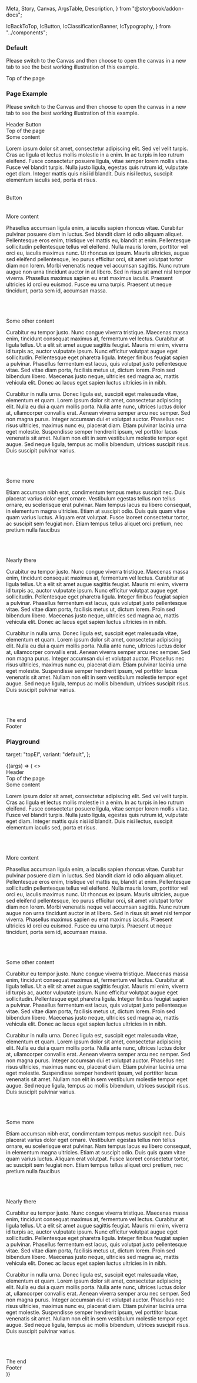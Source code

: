   Meta,
  Story,
  Canvas,
  ArgsTable,
  Description,
} from "@storybook/addon-docs";

  IcBackToTop,
  IcButton,
  IcClassificationBanner,
  IcTypography,
} from "../components";

<Description markdown={readme} />

<Meta title="Back to top" component={IcBackToTop} />

### Default

Please switch to the Canvas and then choose to open the canvas in a new tab to see the best working illustration of this example.

<Canvas>
  <Story name="Default">
    <div id="topEl" style={{ marginTop: "-20px" }}>
      <IcTypography variant="h2">Top of the page</IcTypography>
    </div>
    <div style={{ height: "1200px" }}></div>
    <IcBackToTop target="topEl" />
  </Story>
</Canvas>

### Page Example

Please switch to the Canvas and then choose to open the canvas in a new tab to see the best working illustration of this example.

<Canvas>
  <Story name="Page Example">
    <div
      id="header"
      style={{
        width: "100%",
        height: "100px",
        backgroundColor: "#23508e",
        color: "var(--ic-architectural-white)",
      }}
    >
      <IcTypography variant="h1">Header</IcTypography>
      <IcButton variant="secondary" appearance="light">Button</IcButton>
    </div>
    <div id="topPageEl">
      <IcTypography variant="h2">Top of the page</IcTypography>
    </div>
    <IcTypography variant="h3">Some content</IcTypography>
    <p>
      Lorem ipsum dolor sit amet, consectetur adipiscing elit. Sed vel velit
      turpis. Cras ac ligula et lectus mollis molestie in a enim. In ac turpis
      in leo rutrum eleifend. Fusce consectetur posuere ligula, vitae semper
      lorem mollis vitae. Fusce vel blandit turpis. Nulla justo ligula, egestas
      quis rutrum id, vulputate eget diam. Integer mattis quis nisi id blandit.
      Duis nisi lectus, suscipit elementum iaculis sed, porta et risus.
    </p>
    <br />
    <IcButton>Button</IcButton>
    <br />
    <br />
    <br />
    <IcTypography variant="h3">More content</IcTypography>
    <p>
      Phasellus accumsan ligula enim, a iaculis sapien rhoncus vitae. Curabitur
      pulvinar posuere diam in luctus. Sed blandit diam id odio aliquam aliquet.
      Pellentesque eros enim, tristique vel mattis eu, blandit at enim.
      Pellentesque sollicitudin pellentesque tellus vel eleifend. Nulla mauris
      lorem, porttitor vel orci eu, iaculis maximus nunc. Ut rhoncus ex ipsum.
      Mauris ultricies, augue sed eleifend pellentesque, leo purus efficitur
      orci, sit amet volutpat tortor diam non lorem. Morbi venenatis neque vel
      accumsan sagittis. Nunc rutrum augue non urna tincidunt auctor in at
      libero. Sed in risus sit amet nisl tempor viverra. Phasellus maximus
      sapien eu erat maximus iaculis. Praesent ultricies id orci eu euismod.
      Fusce eu urna turpis. Praesent ut neque tincidunt, porta sem id, accumsan
      massa.
    </p>
    <br />
    <br />
    <br />
    <IcTypography variant="h3">Some other content</IcTypography>
    <p>
      Curabitur eu tempor justo. Nunc congue viverra tristique. Maecenas massa
      enim, tincidunt consequat maximus at, fermentum vel lectus. Curabitur at
      ligula tellus. Ut a elit sit amet augue sagittis feugiat. Mauris mi enim,
      viverra id turpis ac, auctor vulputate ipsum. Nunc efficitur volutpat
      augue eget sollicitudin. Pellentesque eget pharetra ligula. Integer
      finibus feugiat sapien a pulvinar. Phasellus fermentum est lacus, quis
      volutpat justo pellentesque vitae. Sed vitae diam porta, facilisis metus
      ut, dictum lorem. Proin sed bibendum libero. Maecenas justo neque,
      ultricies sed magna ac, mattis vehicula elit. Donec ac lacus eget sapien
      luctus ultricies in in nibh.
    </p>
    <p>
      Curabitur in nulla urna. Donec ligula est, suscipit eget malesuada vitae,
      elementum et quam. Lorem ipsum dolor sit amet, consectetur adipiscing
      elit. Nulla eu dui a quam mollis porta. Nulla ante nunc, ultrices luctus
      dolor at, ullamcorper convallis erat. Aenean viverra semper arcu nec
      semper. Sed non magna purus. Integer accumsan dui et volutpat auctor.
      Phasellus nec risus ultricies, maximus nunc eu, placerat diam. Etiam
      pulvinar lacinia urna eget molestie. Suspendisse semper hendrerit ipsum,
      vel porttitor lacus venenatis sit amet. Nullam non elit in sem vestibulum
      molestie tempor eget augue. Sed neque ligula, tempus ac mollis bibendum,
      ultrices suscipit risus. Duis suscipit pulvinar varius.
    </p>
    <br />
    <br />
    <br />
    <IcTypography variant="h3">Some more</IcTypography>
    <p>
      Etiam accumsan nibh erat, condimentum tempus metus suscipit nec. Duis
      placerat varius dolor eget ornare. Vestibulum egestas tellus non tellus
      ornare, eu scelerisque erat pulvinar. Nam tempus lacus eu libero
      consequat, in elementum magna ultricies. Etiam at suscipit odio. Duis quis
      quam vitae quam varius luctus. Aliquam erat volutpat. Fusce laoreet
      consectetur tortor, ac suscipit sem feugiat non. Etiam tempus tellus
      aliquet orci pretium, nec pretium nulla faucibus
    </p>
    <br />
    <br />
    <br />
    <IcTypography variant="h3">Nearly there</IcTypography>
    <p>
      Curabitur eu tempor justo. Nunc congue viverra tristique. Maecenas massa
      enim, tincidunt consequat maximus at, fermentum vel lectus. Curabitur at
      ligula tellus. Ut a elit sit amet augue sagittis feugiat. Mauris mi enim,
      viverra id turpis ac, auctor vulputate ipsum. Nunc efficitur volutpat
      augue eget sollicitudin. Pellentesque eget pharetra ligula. Integer
      finibus feugiat sapien a pulvinar. Phasellus fermentum est lacus, quis
      volutpat justo pellentesque vitae. Sed vitae diam porta, facilisis metus
      ut, dictum lorem. Proin sed bibendum libero. Maecenas justo neque,
      ultricies sed magna ac, mattis vehicula elit. Donec ac lacus eget sapien
      luctus ultricies in in nibh.
    </p>
    <p>
      Curabitur in nulla urna. Donec ligula est, suscipit eget malesuada vitae,
      elementum et quam. Lorem ipsum dolor sit amet, consectetur adipiscing
      elit. Nulla eu dui a quam mollis porta. Nulla ante nunc, ultrices luctus
      dolor at, ullamcorper convallis erat. Aenean viverra semper arcu nec
      semper. Sed non magna purus. Integer accumsan dui et volutpat auctor.
      Phasellus nec risus ultricies, maximus nunc eu, placerat diam. Etiam
      pulvinar lacinia urna eget molestie. Suspendisse semper hendrerit ipsum,
      vel porttitor lacus venenatis sit amet. Nullam non elit in sem vestibulum
      molestie tempor eget augue. Sed neque ligula, tempus ac mollis bibendum,
      ultrices suscipit risus. Duis suscipit pulvinar varius.
    </p>
    <br />
    <br />
    <br />
    <IcTypography variant="h3">The end</IcTypography>
    <br />
    <IcBackToTop target="topPageEl" />
    <footer style={{ marginBottom: "24px" }}>
      <div
        id="footer"
        style={{
          width: "100%",
          height: "200px",
          backgroundColor: "#23508e",
          color: "var(--ic-architectural-white)",
        }}
      >
        <IcTypography variant="h3">Footer</IcTypography>
      </div>
    </footer>
    <IcClassificationBanner classification="official" />
  </Story>
</Canvas>


### Playground

  target: "topEl",
  variant: "default",
};

<Canvas>
  <Story
    args={defaultArgs}
    argTypes={{
      target: {
        table: { disable: true }
      },
      variant: {
        options: ["default", "icon"],
        control: { type: "inline-radio" },
      },
    }}
    name="Playground"
  >
  {(args) => (
    <>
      <div
        id="header"
        style={{
          width: "100%",
          height: "80px",
          backgroundColor: "#23508e",
          color: "var(--ic-architectural-white)",
        }}
      >
        <IcTypography variant="h1">Header</IcTypography>
      </div>
      <div id="topPageEl">
        <IcTypography variant="h2">Top of the page</IcTypography>
      </div>
      <IcTypography variant="h3">Some content</IcTypography>
      <p>
        Lorem ipsum dolor sit amet, consectetur adipiscing elit. Sed vel velit
        turpis. Cras ac ligula et lectus mollis molestie in a enim. In ac turpis
        in leo rutrum eleifend. Fusce consectetur posuere ligula, vitae semper
        lorem mollis vitae. Fusce vel blandit turpis. Nulla justo ligula, egestas
        quis rutrum id, vulputate eget diam. Integer mattis quis nisi id blandit.
        Duis nisi lectus, suscipit elementum iaculis sed, porta et risus.
      </p>
      <br />
      <br />
      <br />
      <IcTypography variant="h3">More content</IcTypography>
      <p>
        Phasellus accumsan ligula enim, a iaculis sapien rhoncus vitae. Curabitur
        pulvinar posuere diam in luctus. Sed blandit diam id odio aliquam aliquet.
        Pellentesque eros enim, tristique vel mattis eu, blandit at enim.
        Pellentesque sollicitudin pellentesque tellus vel eleifend. Nulla mauris
        lorem, porttitor vel orci eu, iaculis maximus nunc. Ut rhoncus ex ipsum.
        Mauris ultricies, augue sed eleifend pellentesque, leo purus efficitur
        orci, sit amet volutpat tortor diam non lorem. Morbi venenatis neque vel
        accumsan sagittis. Nunc rutrum augue non urna tincidunt auctor in at
        libero. Sed in risus sit amet nisl tempor viverra. Phasellus maximus
        sapien eu erat maximus iaculis. Praesent ultricies id orci eu euismod.
        Fusce eu urna turpis. Praesent ut neque tincidunt, porta sem id, accumsan
        massa.
      </p>
      <br />
      <br />
      <br />
      <IcTypography variant="h3">Some other content</IcTypography>
      <p>
        Curabitur eu tempor justo. Nunc congue viverra tristique. Maecenas massa
        enim, tincidunt consequat maximus at, fermentum vel lectus. Curabitur at
        ligula tellus. Ut a elit sit amet augue sagittis feugiat. Mauris mi enim,
        viverra id turpis ac, auctor vulputate ipsum. Nunc efficitur volutpat
        augue eget sollicitudin. Pellentesque eget pharetra ligula. Integer
        finibus feugiat sapien a pulvinar. Phasellus fermentum est lacus, quis
        volutpat justo pellentesque vitae. Sed vitae diam porta, facilisis metus
        ut, dictum lorem. Proin sed bibendum libero. Maecenas justo neque,
        ultricies sed magna ac, mattis vehicula elit. Donec ac lacus eget sapien
        luctus ultricies in in nibh.
      </p>
      <p>
        Curabitur in nulla urna. Donec ligula est, suscipit eget malesuada vitae,
        elementum et quam. Lorem ipsum dolor sit amet, consectetur adipiscing
        elit. Nulla eu dui a quam mollis porta. Nulla ante nunc, ultrices luctus
        dolor at, ullamcorper convallis erat. Aenean viverra semper arcu nec
        semper. Sed non magna purus. Integer accumsan dui et volutpat auctor.
        Phasellus nec risus ultricies, maximus nunc eu, placerat diam. Etiam
        pulvinar lacinia urna eget molestie. Suspendisse semper hendrerit ipsum,
        vel porttitor lacus venenatis sit amet. Nullam non elit in sem vestibulum
        molestie tempor eget augue. Sed neque ligula, tempus ac mollis bibendum,
        ultrices suscipit risus. Duis suscipit pulvinar varius.
      </p>
      <br />
      <br />
      <br />
      <IcTypography variant="h3">Some more</IcTypography>
      <p>
        Etiam accumsan nibh erat, condimentum tempus metus suscipit nec. Duis
        placerat varius dolor eget ornare. Vestibulum egestas tellus non tellus
        ornare, eu scelerisque erat pulvinar. Nam tempus lacus eu libero
        consequat, in elementum magna ultricies. Etiam at suscipit odio. Duis quis
        quam vitae quam varius luctus. Aliquam erat volutpat. Fusce laoreet
        consectetur tortor, ac suscipit sem feugiat non. Etiam tempus tellus
        aliquet orci pretium, nec pretium nulla faucibus
      </p>
      <br />
      <br />
      <br />
      <IcTypography variant="h3">Nearly there</IcTypography>
      <p>
        Curabitur eu tempor justo. Nunc congue viverra tristique. Maecenas massa
        enim, tincidunt consequat maximus at, fermentum vel lectus. Curabitur at
        ligula tellus. Ut a elit sit amet augue sagittis feugiat. Mauris mi enim,
        viverra id turpis ac, auctor vulputate ipsum. Nunc efficitur volutpat
        augue eget sollicitudin. Pellentesque eget pharetra ligula. Integer
        finibus feugiat sapien a pulvinar. Phasellus fermentum est lacus, quis
        volutpat justo pellentesque vitae. Sed vitae diam porta, facilisis metus
        ut, dictum lorem. Proin sed bibendum libero. Maecenas justo neque,
        ultricies sed magna ac, mattis vehicula elit. Donec ac lacus eget sapien
        luctus ultricies in in nibh.
      </p>
      <p>
        Curabitur in nulla urna. Donec ligula est, suscipit eget malesuada vitae,
        elementum et quam. Lorem ipsum dolor sit amet, consectetur adipiscing
        elit. Nulla eu dui a quam mollis porta. Nulla ante nunc, ultrices luctus
        dolor at, ullamcorper convallis erat. Aenean viverra semper arcu nec
        semper. Sed non magna purus. Integer accumsan dui et volutpat auctor.
        Phasellus nec risus ultricies, maximus nunc eu, placerat diam. Etiam
        pulvinar lacinia urna eget molestie. Suspendisse semper hendrerit ipsum,
        vel porttitor lacus venenatis sit amet. Nullam non elit in sem vestibulum
        molestie tempor eget augue. Sed neque ligula, tempus ac mollis bibendum,
        ultrices suscipit risus. Duis suscipit pulvinar varius.
      </p>
      <br />
      <br />
      <br />
      <IcTypography variant="h3">The end</IcTypography>
      <br />
      <IcBackToTop target={args.target} variant={args.variant} />
      <footer style={{ marginBottom: "24px" }}>
        <div
          id="footer"
          style={{
            width: "100%",
            height: "200px",
            backgroundColor: "#23508e",
            color: "var(--ic-architectural-white)",
          }}
        >
          <IcTypography variant="h3">Footer</IcTypography>
        </div>
      </footer>
      <IcClassificationBanner classification="official" />
    </>
  )}
  </Story>
</Canvas>
